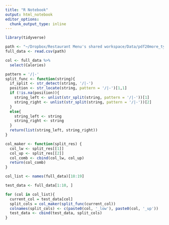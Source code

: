 ```yaml
---
title: "R Notebook"
output: html_notebook
editor_options: 
  chunk_output_type: inline
---
```


```r
library(tidyverse)
```


```r
path <- "~/Dropbox/Restaurant Menu's shared workspace/Data/pdf20more_types.CSV"
full_data <- read.csv(path)
```

```r
col <- full_data %>% 
  select(Calories) 

```

```r
pattern = '/|-'
split_func <- function(string){
  if_split <- str_detect(string, '/|-') 
  position <- str_locate(string, pattern = '/|-')[1,1]
  if (!is.na(position)){
    string_left <- unlist(str_split(string, pattern = '/|-'))[1]
    string_right <- unlist(str_split(string, pattern = '/|-'))[2]
  }
  else{
    string_left <- string
    string_right <- string
  }
  return(list(string_left, string_right))
}
```


```r
col_maker <- function(split_res) {
  col_lw <- split_res[[1]]
  col_up <- split_res[[2]]
  col_comb <- cbind(col_lw, col_up)
  return(col_comb)
}
```

```r
col_list <- names(full_data)[18:19]

test_data <- full_data[1:10, ]

for (col in col_list){
  current_col = test_data[col]
  split_cols = col_maker(split_func(current_col))
  colnames(split_cols) <- c(paste0(col, '_low'), paste0(col, '_up'))
  test_data <- cbind(test_data, split_cols)
}
```


























